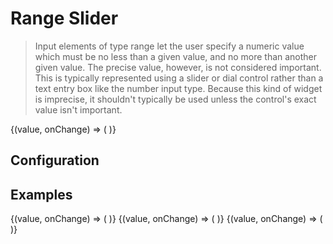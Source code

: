 
# Range Slider

> Input elements of type range let the user specify a numeric value which must be no less than a given value, and no more than another given value. The precise value, however, is not considered important. This is typically represented using a slider or dial control rather than a text entry box like the number input type. Because this kind of widget is imprecise, it shouldn't typically be used unless the control's exact value isn't important.

<CodeBlock defaultValue={[100,200]}>
  {(value, onChange) => (
    <RangeSlider
        start={0}
        end={1000}
        step={100}
        value={value}
        onChange={onChange}
        placeholder="Delay (seconds)"
        label="Multiple knob slider"
        testId="range-slider"
    />
  )}
</CodeBlock>

## Configuration

<ConfigBlock of={RangeSlider} />

## Examples

<CodeBlock title="Single knob slider" defaultValue={200}>
  {(value, onChange) => (
    <RangeSlider
        start={0}
        end={1000}
        step={100}
        value={value}
        onChange={onChange}
        placeholder="Delay (seconds)"
        label="Single Range Slider"
        single
    />
  )}
</CodeBlock>

<CodeBlock title="Decimal step increment" defaultValue={2}>
  {(value, onChange) => (
    <RangeSlider
        start={0}
        end={5}
        step={0.5}
        value={value}
        onChange={onChange}
        placeholder="Delay (seconds)"
        label="Decimal step increment"
        single
    />
  )}
</CodeBlock>

<CodeBlock title="With error" defaultValue={100}>
  {(value, onChange) => (
    <RangeSlider
        start={0}
        end={1000}
        step={100}
        value={value}
        onChange={onChange}
        placeholder="Delay (seconds)"
        prefixClassName="range-slider"
        label="Range Slider with error message"
        error="Error message : invalid range"
        single
    />
  )}
</CodeBlock>
